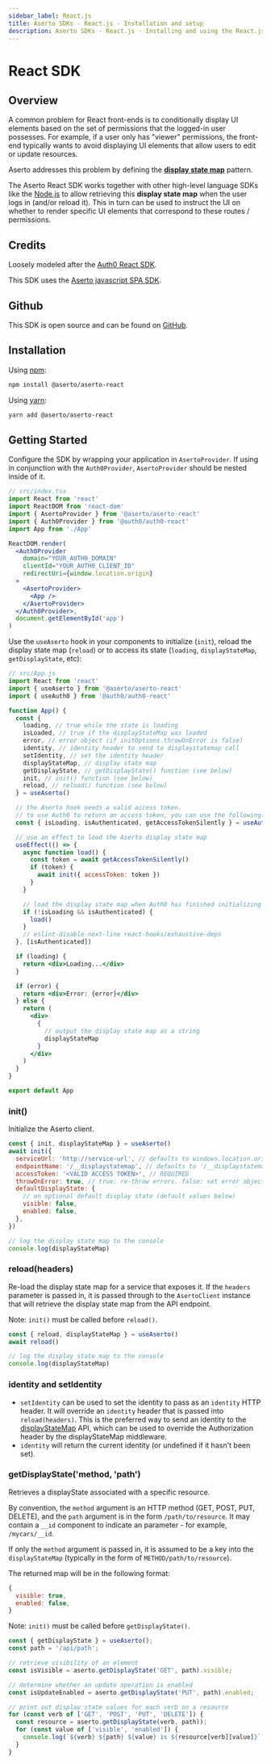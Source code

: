 ```yaml
---
sidebar_label: React.js
title: Aserto SDKs - React.js - Installation and setup
description: Aserto SDKs - React.js - Installing and using the React.js SDK middleware
---
```


# React SDK

## Overview

A common problem for React front-ends is to conditionally display UI elements based on the set of permissions
that the logged-in user possesses. For example, if a user only has "viewer" permissions,
the front-end typically wants to avoid displaying UI elements that allow users to edit or update resources.

Aserto addresses this problem by defining the [**display state map**](../../apis/authorizer/display-state-map) pattern.

The Aserto React SDK works together with other high-level language SDKs like the
[Node.js](/docs/software-development-kits/javascript/express#displaystatemap-middleware) to allow retrieving this
**display state map** when the user logs in (and/or reload it). This in turn can be used to instruct
the UI on whether to render specific UI elements that correspond to these routes / permissions.

## Credits

Loosely modeled after the [Auth0 React SDK](https://github.com/auth0/auth0-react).

This SDK uses the [Aserto javascript SPA SDK](https://github.com/aserto-dev/aserto-spa-js).

## Github

This SDK is open source and can be found on [GitHub](https://github.com/aserto-dev/aserto-react).

## Installation

Using [npm](https://npmjs.org):

```sh
npm install @aserto/aserto-react
```

Using [yarn](https://yarnpkg.com):

```sh
yarn add @aserto/aserto-react
```

## Getting Started

Configure the SDK by wrapping your application in `AsertoProvider`. If using in conjunction with the `Auth0Provider`, `AsertoProvider` should be nested inside of it.

```jsx
// src/index.tsx
import React from 'react'
import ReactDOM from 'react-dom'
import { AsertoProvider } from '@aserto/aserto-react'
import { Auth0Provider } from '@auth0/auth0-react'
import App from './App'

ReactDOM.render(
  <Auth0Provider
    domain="YOUR_AUTH0_DOMAIN"
    clientId="YOUR_AUTH0_CLIENT_ID"
    redirectUri={window.location.origin}
  >
    <AsertoProvider>
      <App />
    </AsertoProvider>
  </Auth0Provider>,
  document.getElementById('app')
)
```

Use the `useAserto` hook in your components to initialize (`init`), reload the display state map (`reload`) or to access its state (`loading`, `displayStateMap`, `getDisplayState`, etc):

```jsx
// src/App.js
import React from 'react'
import { useAserto } from '@aserto/aserto-react'
import { useAuth0 } from '@auth0/auth0-react'

function App() {
  const {
    loading, // true while the state is loading
    isLoaded, // true if the displayStateMap was loaded
    error, // error object (if initOptions.throwOnError is false)
    identity, // identity header to send to displaystatemap call
    setIdentity, // set the identity header
    displayStateMap, // display state map
    getDisplayState, // getDisplayState() function (see below)
    init, // init() function (see below)
    reload, // reload() function (see below)
  } = useAserto()

  // the Aserto hook needs a valid access token.
  // to use Auth0 to return an access token, you can use the following:
  const { isLoading, isAuthenticated, getAccessTokenSilently } = useAuth0()

  // use an effect to load the Aserto display state map
  useEffect(() => {
    async function load() {
      const token = await getAccessTokenSilently()
      if (token) {
        await init({ accessToken: token })
      }
    }

    // load the display state map when Auth0 has finished initializing
    if (!isLoading && isAuthenticated) {
      load()
    }
    // eslint-disable-next-line react-hooks/exhaustive-deps
  }, [isAuthenticated])

  if (loading) {
    return <div>Loading...</div>
  }

  if (error) {
    return <div>Error: {error}</div>
  } else {
    return (
      <div>
        {
          // output the display state map as a string
          displayStateMap
        }
      </div>
    )
  }
}

export default App
```

### init()

Initialize the Aserto client.

```js
const { init, displayStateMap } = useAserto()
await init({
  serviceUrl: 'http://service-url', // defaults to windows.location.origin
  endpointName: '/__displaystatemap', // defaults to '/__displaystatemap'
  accessToken: '<VALID ACCESS TOKEN>', // REQUIRED
  throwOnError: true, // true: re-throw errors. false: set error object. defaults to true.
  defaultDisplayState: {
    // an optional default display state (default values below)
    visible: false,
    enabled: false,
  },
})

// log the display state map to the console
console.log(displayStateMap)
```

### reload(headers)

Re-load the display state map for a service that exposes it. If the `headers` parameter is passed in, it is passed through to the `AsertoClient` instance that will retrieve the display state map from the API endpoint.

Note: `init()` must be called before `reload()`.

```js
const { reload, displayStateMap } = useAserto()
await reload()

// log the display state map to the console
console.log(displayStateMap)
```

### identity and setIdentity

- `setIdentity` can be used to set the identity to pass as an `identity` HTTP header. It will override an `identity` header that is passed into `reload(headers)`. This is the preferred way to send an identity to the [displayStateMap](/docs/software-development-kits/javascript/express#displaystatemap-middleware) API, which can be used to override the Authorization header by the displayStateMap middleware.
- `identity` will return the current identity (or undefined if it hasn't been set).

### getDisplayState('method, 'path')

Retrieves a displayState associated with a specific resource.

By convention, the `method` argument is an HTTP method (GET, POST, PUT, DELETE), and the `path` argument is in the form `/path/to/resource`. It may contain a `__id` component to indicate an parameter - for example, `/mycars/__id`.

If only the `method` argument is passed in, it is assumed to be a key into the `displayStateMap` (typically in the form of `METHOD/path/to/resource`).

The returned map will be in the following format:

```js
{
  visible: true,
  enabled: false,
}
```

Note: `init()` must be called before `getDisplayState()`.

```js
const { getDisplayState } = useAserto();
const path = '/api/path';

// retrieve visibility of an element
const isVisible = aserto.getDisplayState('GET', path).visible;

// determine whether an update operation is enabled
const isUpdateEnabled = aserto.getDisplayState('PUT', path).enabled;

// print out display state values for each verb on a resource
for (const verb of ['GET', 'POST', 'PUT', 'DELETE']) {
  const resource = aserto.getDisplayState(verb, path));
  for (const value of ['visible', 'enabled']) {
    console.log(`${verb} ${path} ${value} is ${resource[verb][value]}`);
  }
}
```
